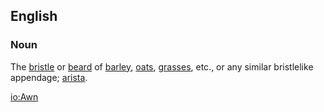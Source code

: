 ==English==
===Noun===
The [[bristle]] or [[beard]] of [[barley]], [[oat]]s, [[grass]]es, etc., or any similar bristlelike appendage; [[arista]].

[[io:Awn]]